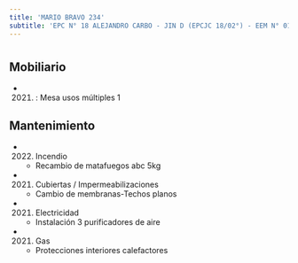 ```yaml
---
title: 'MARIO BRAVO 234'
subtitle: 'EPC N° 18 ALEJANDRO CARBO - JIN D (EPCJC 18/02°) - EEM N° 01/02° E.REINGRESO'
---
```


#


## Mobiliario

*  (2021) : Mesa usos múltiples 1 





## Mantenimiento

*  (2022) Incendio 
    + Recambio de matafuegos abc 5kg

*  (2021) Cubiertas / Impermeabilizaciones 
    + Cambio de membranas-Techos planos

*  (2021) Electricidad 
    + Instalación 3 purificadores de aire

*  (2021) Gas 
    + Protecciones interiores calefactores



